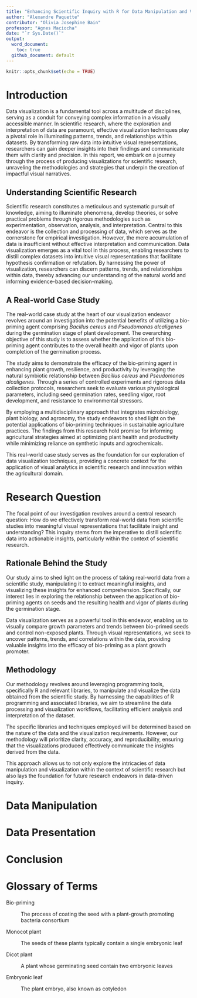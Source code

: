 ```yaml
---
title: "Enhancing Scientific Inquiry with R for Data Manipulation and Visualization"
author: "Alexandre Paquette"
contributor: "Olivia Josephine Bain"
professor: "Agnes Maciocha"
date: "`r Sys.Date()`"
output:
  word_document:
    toc: true
  github_document: default
---
```


```r
knitr::opts_chunk$set(echo = TRUE)
```
\newpage
# Introduction

Data visualization is a fundamental tool across a multitude of disciplines, serving as a conduit for conveying complex information in a visually accessible manner. In scientific research, where the exploration and interpretation of data are paramount, effective visualization techniques play a pivotal role in illuminating patterns, trends, and relationships within datasets. By transforming raw data into intuitive visual representations, researchers can gain deeper insights into their findings and communicate them with clarity and precision. In this report, we embark on a journey through the process of producing visualizations for scientific research, unraveling the methodologies and strategies that underpin the creation of impactful visual narratives.

## Understanding Scientific Research

Scientific research constitutes a meticulous and systematic pursuit of knowledge, aiming to illuminate phenomena, develop theories, or solve practical problems through rigorous methodologies such as experimentation, observation, analysis, and interpretation. Central to this endeavor is the collection and processing of data, which serves as the cornerstone for empirical investigation. However, the mere accumulation of data is insufficient without effective interpretation and communication. Data visualization emerges as a vital tool in this process, enabling researchers to distill complex datasets into intuitive visual representations that facilitate hypothesis confirmation or refutation. By harnessing the power of visualization, researchers can discern patterns, trends, and relationships within data, thereby advancing our understanding of the natural world and informing evidence-based decision-making.

## A Real-world Case Study

The real-world case study at the heart of our visualization endeavor revolves around an investigation into the potential benefits of utilizing a bio-priming agent comprising *Bacillus cereus* and *Pseudomonas alcaligenes* during the germination stage of plant development. The overarching objective of this study is to assess whether the application of this bio-priming agent contributes to the overall health and vigor of plants upon completion of the germination process.

The study aims to demonstrate the efficacy of the bio-priming agent in enhancing plant growth, resilience, and productivity by leveraging the natural symbiotic relationship between *Bacillus cereus* and *Pseudomonas alcaligenes*. Through a series of controlled experiments and rigorous data collection protocols, researchers seek to evaluate various physiological parameters, including seed germination rates, seedling vigor, root development, and resistance to environmental stressors.

By employing a multidisciplinary approach that integrates microbiology, plant biology, and agronomy, the study endeavors to shed light on the potential applications of bio-priming techniques in sustainable agriculture practices. The findings from this research hold promise for informing agricultural strategies aimed at optimizing plant health and productivity while minimizing reliance on synthetic inputs and agrochemicals.

This real-world case study serves as the foundation for our exploration of data visualization techniques, providing a concrete context for the application of visual analytics in scientific research and innovation within the agricultural domain.

# Research Question

The focal point of our investigation revolves around a central research question: How do we effectively transform real-world data from scientific studies into meaningful visual representations that facilitate insight and understanding? This inquiry stems from the imperative to distill scientific data into actionable insights, particularly within the context of scientific research.

## Rationale Behind the Study

Our study aims to shed light on the process of taking real-world data from a scientific study, manipulating it to extract meaningful insights, and visualizing these insights for enhanced comprehension. Specifically, our interest lies in exploring the relationship between the application of bio-priming agents on seeds and the resulting health and vigor of plants during the germination stage.

Data visualization serves as a powerful tool in this endeavor, enabling us to visually compare growth parameters and trends between bio-primed seeds and control non-exposed plants. Through visual representations, we seek to uncover patterns, trends, and correlations within the data, providing valuable insights into the efficacy of bio-priming as a plant growth promoter.

## Methodology

Our methodology revolves around leveraging programming tools, specifically R and relevant libraries, to manipulate and visualize the data obtained from the scientific study. By harnessing the capabilities of R programming and associated libraries, we aim to streamline the data processing and visualization workflows, facilitating efficient analysis and interpretation of the dataset.

The specific libraries and techniques employed will be determined based on the nature of the data and the visualization requirements. However, our methodology will prioritize clarity, accuracy, and reproducibility, ensuring that the visualizations produced effectively communicate the insights derived from the data.

This approach allows us to not only explore the intricacies of data manipulation and visualization within the context of scientific research but also lays the foundation for future research endeavors in data-driven inquiry.

# Data Manipulation

# Data Presentation

# Conclusion

# Glossary of Terms

Bio-priming

:   The process of coating the seed with a plant-growth promoting bacteria consortium

Monocot plant

:   The seeds of these plants typically contain a single embryonic leaf

Dicot plant

:   A plant whose germinating seed contain two embryonic leaves

Embryonic leaf

:   The plant embryo, also known as cotyledon
